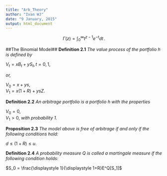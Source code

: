 ```yaml
---
title: "Arb_Theory"
author: "Ivan WJ"
date: "9 January, 2015"
output: html_document
---
```

$$
\Gamma(z) = \int_0^\infty t^{z-1}e^{-t}dt\,.
$$

##The Binomial Model##
__Definition 2.1__ _The value process of the portfolio h is defined by_  

$V_t = xB_t + yS_t, t = 0,1,$  

_or,_  

$V_0 = x + ys,$  
$V_1 = x(1 + R) + ysZ.$  

__Definition 2.2__ _An arbitrage portfolio is a portfolio h with the properties_  

$V_0 = 0,$  
$V_1 > 0,$ _with probability 1._  

__Proposition 2.3__ _The model above is free of arbitrage if and only if the following conditions hold:_  

$d \le (1 + R) \le u.$  

__Definition 2.4__ _A probability measure Q is called a martingale measure if the following condition holds:_  

$S_0 = \frac{\displaystyle 1}{\displaystyle 1+R}E^Q[S_1]$